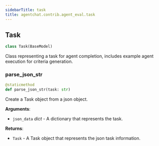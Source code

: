 ```yaml
---
sidebarTitle: task
title: agentchat.contrib.agent_eval.task
---
```


## Task

```python
class Task(BaseModel)
```

Class representing a task for agent completion, includes example agent execution for criteria generation.

### parse\_json\_str

```python
@staticmethod
def parse_json_str(task: str)
```

Create a Task object from a json object.

**Arguments**:

- `json_data` _dict_ - A dictionary that represents the task.
  

**Returns**:

- `Task` - A Task object that represents the json task information.

